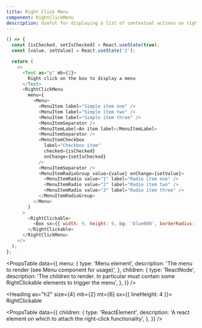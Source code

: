 ```yaml
---
title: Right Click Menu
component: RightClickMenu
description: Useful for displaying a list of contextual actions on right click.
---
```


```js live removeFragment
() => {
  const [isChecked, setIsChecked] = React.useState(true);
  const [value, setValue] = React.useState('2');

  return (
    <>
      <Text as="p" mb={2}>
        Right-click on the box to display a menu
      </Text>
      <RightClickMenu
        menu={
          <Menu>
            <MenuItem label="Simple item one" />
            <MenuItem label="Simple item two" />
            <MenuItem label="Simple item three" />
            <MenuItemSeparator />
            <MenuItemLabel>An item label</MenuItemLabel>
            <MenuItemSeparator />
            <MenuItemCheckbox
              label="Checkbox item"
              checked={isChecked}
              onChange={setIsChecked}
            />
            <MenuItemSeparator />
            <MenuItemRadioGroup value={value} onChange={setValue}>
              <MenuItemRadio value="1" label="Radio item one" />
              <MenuItemRadio value="2" label="Radio item two" />
              <MenuItemRadio value="3" label="Radio item three" />
            </MenuItemRadioGroup>
          </Menu>
        }
      >
        <RightClickable>
          <Box sx={{ width: 9, height: 9, bg: 'blue600', borderRadius: 1 }} />
        </RightClickable>
      </RightClickMenu>
    </>
  );
};
```

<PropsTable
  data={{
    menu: {
      type: 'Menu element',
      description: 'The menu to render (see Menu component for usage)',
    },
    children: {
      type: 'ReactNode',
      description:
        'The children to render. In particular must contain some RightClickable elements to trigger the menu',
    },
  }}
/>


<Heading as="h2" size={4} mb={2} mt={6} sx={{ lineHeight: 4 }}>
  RightClickable
</Heading>


<PropsTable
  data={{
    children: {
      type: 'ReactElement',
      description:
        'A react element on which to attach the right-click functionality',
    },
  }}
/>
